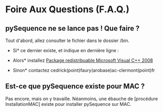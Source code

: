 =Foire Aux Questions (F.A.Q.)=

==pySequence ne se lance pas ! Que faire ?==
Tout d'abord, allez consulter le fichier {{{pySequence.exe.log}}} dans le dossier /bin.

*Si* ce dernier existe, et indique en dernière ligne :
{{{ImportError: DLL load failed: Le module spécifié est introuvable}}}

*Alors* installez [http://www.microsoft.com/downloads/fr-fr/confirmation.aspx?FamilyID=9B2DA534-3E03-4391-8A4D-074B9F2BC1BF&displaylang=fr Package redistribuable Microsoft Visual C++ 2008]

*Sinon* contactez cedrick(point)faury(arobase)ac-clermont(point)fr

==Est-ce que pySequence existe pour MAC ?==
Pas encore, mais on y travaille.
Néanmoins, une ébauche de [procédure InstallationMAC] existe pour installer pySequence sur MAC.